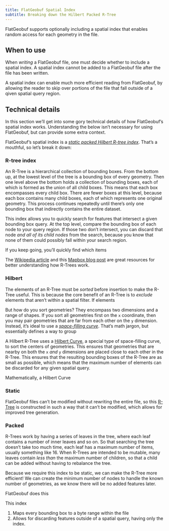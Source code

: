 ```yaml
---
title: FlatGeobuf Spatial Index
subtitle: Breaking down the Hilbert Packed R-Tree
---
```


FlatGeobuf supports optionally including a spatial index that enables random access for each geometry in the file.

## When to use

When _writing_ a FlatGeobuf file, one must decide whether to include a spatial index. A spatial index cannot be added to a FlatGeobuf file after the file has been written.

A spatial index can enable much more efficient reading from FlatGeobuf, by allowing the reader to skip over portions of the file that fall outside of a qiven spatial query region.

## Technical details

In this section we'll get into some gory technical details of how FlatGeobuf's spatial index works. Understanding the below isn't necessary for using FlatGeobuf, but can provide some extra context.

FlatGeobuf's spatial index is a [_static packed Hilbert R-tree index_](https://flatgeobuf.org/#specification). That's a mouthful, so let's break it down:

### R-tree index

An R-Tree is a hierarchical collection of bounding boxes. From the bottom up, at the lowest level of the tree is a bounding box of every geometry. Then one level above the bottom holds a collection of bounding boxes, each of which is formed as the union of all child boxes. This means that each box encompasses every child box. There are fewer boxes at this level, because each box contains many child boxes, each of which represents one original geometry. This process continues repeatedly until there's only one bounding box that indirectly contains the entire dataset.

This index allows you to quickly search for features that intersect a given bounding box query. At the top level, compare the bounding box of each node to your query region. If those two don't intersect, you can discard that node _and all of its child nodes_ from the search, because you know that none of them could possibly fall within your search region.

If you keep going, you'll quickly find which items

The [Wikipedia article](https://en.wikipedia.org/wiki/R-tree) and this [Mapbox blog post](https://blog.mapbox.com/a-dive-into-spatial-search-algorithms-ebd0c5e39d2a) are great resources for better understanding how R-Trees work.

### Hilbert

The elements of an R-Tree must be _sorted_ before insertion to make the R-Tree useful. This is because the core benefit of an R-Tree is to _exclude_ elements that aren't within a spatial filter. If elements

But how do you sort geometries? They encompass two dimensions and a range of shapes. If you sort all geometries first on the `x` coordinate, then you may pair geometries that are far from each other on the `y` dimension. Instead, it's ideal to use a [_space-filling curve_](https://en.wikipedia.org/wiki/Space-filling_curve). That's math jargon, but essentially defines a way to group

A Hilbert R-Tree uses a [Hilbert Curve](https://en.wikipedia.org/wiki/Hilbert_curve), a special type of space-filling curve, to sort the centers of geometries. This ensures that geometries that are nearby on both the `x` _and_ `y` dimensions are placed close to each other in the R-Tree. This ensures that the resulting bounding boxes of the R-Tree are as small as possible, which means that the maximum number of elements can be discarded for any given spatial query.

Mathematically, a Hilbert Curve

### Static

FlatGeobuf files can't be modified without rewriting the entire file, so this [R-Tree](https://en.wikipedia.org/wiki/R-tree) is constructed in such a way that it can't be modified, which allows for improved tree generation.

### Packed

R-Trees work by having a series of leaves in the tree, where each leaf contains a number of inner leaves and so on. So that searching the tree doesn't take too much time, each leaf has a maximum number of items, usually something like 16. When R-Trees are intended to be mutable, many leaves contain _less than_ the maximum number of children, so that a child can be added without having to rebalance the tree.

Because we require this index to be static, we can make the R-Tree more efficient! We can create the minimum number of nodes to handle the known number of geometries, as we know there will be no added features later.

FlatGeobuf does this

This index

1. Maps every bounding box to a byte range within the file
2. Allows for discarding features outside of a spatial query, having only the index.
